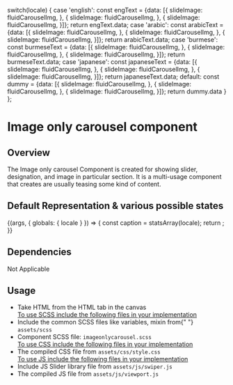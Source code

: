 

  switch(locale) {
    case 'english': const engText = {data: [{
      slideImage: fluidCarouselImg,
    },
    {
      slideImage: fluidCarouselImg,
    },
    {
      slideImage: fluidCarouselImg,
    }]}; return engText.data;
    case 'arabic': const arabicText = {data: [{
      slideImage: fluidCarouselImg,
    },
    {
      slideImage: fluidCarouselImg,
    },
    {
      slideImage: fluidCarouselImg,
    }]}; return arabicText.data;
    case 'burmese': const burmeseText = {data: [{
      slideImage: fluidCarouselImg,
    },
    {
      slideImage: fluidCarouselImg,
    },
    {
      slideImage: fluidCarouselImg,
    }]}; return burmeseText.data;
    case 'japanese': const japaneseText = {data: [{
      slideImage: fluidCarouselImg,
    },
    {
      slideImage: fluidCarouselImg,
    },
    {
      slideImage: fluidCarouselImg,
    }]}; return japaneseText.data;
    default:
    const dummy =  {data: [{
      slideImage: fluidCarouselImg,
    },
    {
      slideImage: fluidCarouselImg,
    },
    {
      slideImage: fluidCarouselImg,
    }]};
    return dummy.data
  }
};

<Meta title="Components/UI components/Carousel/Image Carousel"/>

<style>{`
  .subheading {
    font-weight: 600;
    font-size: 20px;
    color: #333333;
    line-height: 24px;
    margin-bottom: 12px;
    margin-top: 12px;
  }
  .sbdocs .sbdocs-p,
  .sbdocs .sbdocs-li{
    font-size: 1rem;
  }
  .sbdocs .sbdocs-h2 {
    border-bottom: none;
  }
  div[id^="story--molecules-text-authors"] {
    padding: 20px;
    box-shadow: rgb(0 0 0 / 10%) 0px 1px 3px 0px;
    border: 1px solid rgba(0, 0, 0, 0.1);
    margin: 25px 0px 40px;
    border-radius: 4px;
  }
`}</style>

# Image only carousel component

## Overview

The Image only carousel Component is created for showing slider, designation, and image in particular section. It is a multi-usage component that creates are usually teasing some kind of content.

## Default Representation & various possible states

<Story name="Image Carousel">
  {(args, { globals: { locale } }) => {
    const caption = statsArray(locale);
    return <ImageOnlyCarousel data={caption}></ImageOnlyCarousel>;
  }}
</Story>

## Dependencies

Not Applicable

## Usage

<ul>
  <li>Take HTML from the HTML tab in the canvas</li>
  <u>To use SCSS include the following files in your implementation</u>
  <li>
    Include the common SCSS files like variables, mixin from{" "}
    <code>assets/scss</code>
  </li>
  <li>
    Component SCSS file: <code>imageonlycarousel.scss</code>
  </li>
  <u>To use CSS include the following files in your implementation</u>
  <li>
    The compiled CSS file from <code>assets/css/style.css</code>
  </li>
  <u>To use JS include the following files in your implementation</u>
  <li>
    Include JS Slider library file  from <code>assets/js/swiper.js</code>
  </li>
  <li>
    The compiled JS file from <code>assets/js/viewport.js</code>
  </li>
</ul>
